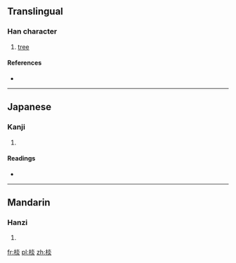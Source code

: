 ==Translingual==

===Han character===
{{Han char|rn=75|rad=木|as=08|sn=12|four=4998<sub>9</sub>|canj=木火火 (DFF)}}

# [[tree]]

====References====
* {{Han ref|kx=0534.040|dkj=14967|dj=0922.030|hdz=21238.050|uh=68EA|ud=26858|bh=D9B0|bd=55728}}

----

==Japanese==

===Kanji===
{{ja-kanji|grade=|rs=木08}}

# {{defn|lang=ja|sort=木08}}

====Readings====
* {{ja-readings|on=[[えん]] (en), [[せん]] (sen)|kun=}}

----

==Mandarin==

===Hanzi===
{{cmn-hanzi|pin=[[yǎn]] ([[yan3]])|wg=yen<sup>3</sup>}}

# {{defn|lang=cmn|sort=木08}}

[[fr:棪]]
[[pl:棪]]
[[zh:棪]]